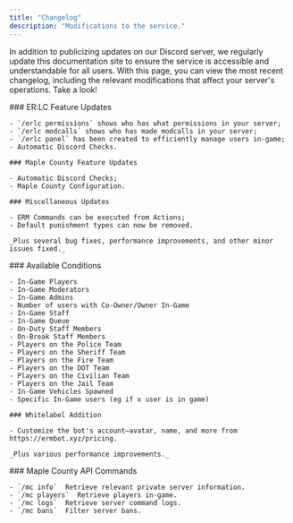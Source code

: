 ```yaml
---
title: "Changelog"
description: "Modifications to the service."
---
```


In addition to publicizing updates on our Discord server, we regularly update this documentation site to ensure the service is accessible and understandable for all users. With this page, you can view the most recent changelog, including the relevant modifications that affect your server's operations. Take a look\!

<AccordionGroup>
  <Accordion title="Quality of Life Update • July 28, 2025">
    ### ER:LC Feature Updates

    - `/erlc permissions` shows who has what permissions in your server;
    - `/erlc modcalls` shows who has made modcalls in your server;
    - `/erlc panel` has been created to efficiently manage users in-game;
    - Automatic Discord Checks.

    ### Maple County Feature Updates

    - Automatic Discord Checks;
    - Maple County Configuration.

    ### Miscellaneous Updates

    - ERM Commands can be executed from Actions;
    - Default punishment types can now be removed.

    _Plus several bug fixes, performance improvements, and other minor issues fixed._
  </Accordion>
  <Accordion title="Conditions Update • March 17, 2025">
    ### Available Conditions

    - In-Game Players
    - In-Game Moderators
    - In-Game Admins
    - Number of users with Co-Owner/Owner In-Game
    - In-Game Staff
    - In-Game Queue
    - On-Duty Staff Members
    - On-Break Staff Members
    - Players on the Police Team
    - Players on the Sheriff Team
    - Players on the Fire Team
    - Players on the DOT Team
    - Players on the Civilian Team
    - Players on the Jail Team
    - In-Game Vehicles Spawned
    - Specific In-Game users (eg if x user is in game)

    ### Whitelabel Addition

    - Customize the bot's account—avatar, name, and more from https://ermbot.xyz/pricing.

    _Plus various performance improvements._
  </Accordion>
  <Accordion title="Maple County Integration Update • February 22, 2025">
    ### Maple County API Commands

    - `/mc info`  Retrieve relevant private server information.
    - `/mc players`  Retrieve players in-game.
    - `/mc logs`  Retrieve server command logs.
    - `/mc bans`  Filter server bans.
  </Accordion>
</AccordionGroup>